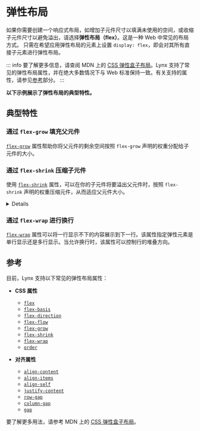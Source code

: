 
# 弹性布局

如果你需要创建一个响应式布局，如增加子元件尺寸以填满未使用的空间，或收缩子元件尺寸以避免溢出，请选择**弹性布局（flex）**。这是一种 Web 中常见的布局方式。
只需在希望应用弹性布局的元素上设置 `display: flex`，即会对其所有直接子元素进行弹性布局。

::: info
要了解更多信息，请查阅 MDN 上的 [CSS 弹性盒子布局](https://developer.mozilla.org/zh-CN/docs/Web/CSS/CSS_flexible_box_layout)。Lynx 支持了常见的弹性布局属性，并在绝大多数情况下与 Web 标准保持一致。有关支持的属性，请参见[参考](#参考)部分。
:::

**以下示例展示了弹性布局的典型特性。**

## 典型特性

### 通过 `flex-grow` 填充父元件

[`flex-grow`] 属性帮助你将父元件的剩余空间按照 `flex-grow` 声明的权重分配给子元件的大小。

<Go
  img="/assets/doc/layout/layout_flex_grow.png"
  example="layout"
  defaultEntryFile="dist/flex_grow.lynx.bundle"
  defaultFile="src/flex_grow/index.tsx"
  entry="src/flex_grow"
/>

### 通过 `flex-shrink` 压缩子元件

使用 [`flex-shrink`] 属性，可以在你的子元件将要溢出父元件时，按照 `flex-shrink` 声明的权重压缩元件，从而适应父元件大小。

<Go
  img="/assets/doc/layout/layout_flex_shrink.png"
  example="layout"
  defaultEntryFile="dist/flex_shrink.lynx.bundle"
  defaultFile="src/flex_shrink/index.tsx"
  entry="src/flex_shrink"
/>

<Details title={<span>Lynx 在子元件压缩的最小值上和 Web 的表现有差异。</span>}>
Lynx 当前不支持 [`min-content`](https://developer.mozilla.org/en-US/docs/Web/CSS/min-content)，因此暂时视作 `0px`。这意味着，当需要压缩子元件大小以适应父元件时，Web 可以保证子元件不小于其最小内容宽度，但 Lynx 目前无法保证这点。
<Columns titles={['代码', 'Web 和 Lynx 表现不一致']}>

```html
<div
  style="width:100px;
            height:70px;
            display:flex;
            background-color:rgb(0, 235, 235);"
>
  <div
    style="display:flex;
              height:50px;
              background-color:rgb(255, 53, 26);"
  >
    <div
      style="width:150px;
                height:50px;"
    ></div>
  </div>
</div>
```

<center>
  <img width="70%" src="/assets/doc/layout/layout_min_content.png" />
</center>
</Columns>
</Details>

### 通过 `flex-wrap` 进行换行

[`flex-wrap`] 属性可以将一行显示不下的内容展示到下一行。该属性指定弹性元素是单行显示还是多行显示。当允许换行时，该属性可以控制行的堆叠方向。

<Go
  img="/assets/doc/layout/layout_flex_wrap.png"
  example="layout"
  defaultEntryFile="dist/flex_wrap.lynx.bundle"
  defaultFile="src/flex_wrap/index.tsx"
  entry="src/flex_wrap"
/>

## 参考

目前，Lynx 支持以下常见的弹性布局属性：

- **CSS 属性**

  - [`flex`](api/css/properties/flex.mdx)
  - [`flex-basis`](api/css/properties/flex-basis.mdx)
  - [`flex-direction`](api/css/properties/flex-direction.mdx)
  - [`flex-flow`](api/css/properties/flex-flow.mdx)
  - [`flex-grow`](api/css/properties/flex-grow.mdx)
  - [`flex-shrink`](api/css/properties/flex-shrink.mdx)
  - [`flex-wrap`](api/css/properties/flex-wrap.mdx)
  - [`order`](api/css/properties/order.mdx)

- **对齐属性**

  - [`align-content`](api/css/properties/align-content.mdx)
  - [`align-items`](api/css/properties/align-items.mdx)
  - [`align-self`](api/css/properties/align-self.mdx)
  - [`justify-content`](api/css/properties/justify-content.mdx)
  - [`row-gap`](api/css/properties/row-gap)
  - [`column-gap`](api/css/properties/column-gap)
  - [`gap`](api/css/properties/gap)

要了解更多用法，请参考 MDN 上的 [CSS 弹性盒子布局](https://developer.mozilla.org/zh-CN/docs/Web/CSS/CSS_flexible_box_layout)。

[`flex-grow`]: api/css/properties/flex-grow.mdx
[`flex-shrink`]: api/css/properties/flex-shrink.mdx
[`flex-wrap`]: api/css/properties/flex-wrap.mdx
